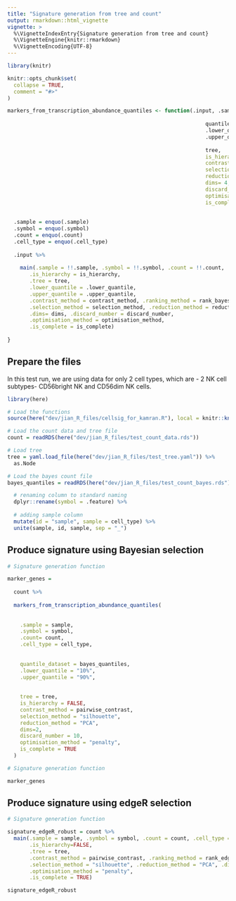 ```yaml
---
title: "Signature generation from tree and count"
output: rmarkdown::html_vignette
vignette: >
  %\VignetteIndexEntry{Signature generation from tree and count}
  %\VignetteEngine{knitr::rmarkdown}
  %\VignetteEncoding{UTF-8}
---
```


```r
library(knitr)

knitr::opts_chunk$set(
  collapse = TRUE,
  comment = "#>"
)

markers_from_transcription_abundance_quantiles <- function(.input, .sample, .symbol, .count=NULL, .cell_type,
                                                               
                                                               quantile_dataset,
                                                               .lower_quantile, 
                                                               .upper_quantile, 
                                                              
                                                               tree,
                                                               is_hierarchy = TRUE,
                                                               contrast_method = pairwise_contrast, 
                                                               selection_method = "silhouette", 
                                                               reduction_method = "PCA", 
                                                               dims= 4, 
                                                               discard_number = 1000,
                                                               optimisation_method = "penalty",
                                                               is_complete = TRUE) {
  
  
  .sample = enquo(.sample)
  .symbol = enquo(.symbol)
  .count = enquo(.count)
  .cell_type = enquo(.cell_type)
  
  .input %>%
    
    main(.sample = !!.sample, .symbol = !!.symbol, .count = !!.count, .cell_type = !!.cell_type,
       .is_hierarchy = is_hierarchy, 
       .tree = tree,
       .lower_quantile = .lower_quantile,
       .upper_quantile = .upper_quantile,
       .contrast_method = contrast_method, .ranking_method = rank_bayes, .bayes= quantile_dataset,
       .selection_method = selection_method, .reduction_method = reduction_method, 
       .dims= dims, .discard_number = discard_number,
       .optimisation_method = optimisation_method,
       .is_complete = is_complete)
  
}


```


## Prepare the files

In this test run, we are using data for only 2 cell types, which are - 2 NK cell subtypes- CD56bright NK and CD56dim NK cells.

```r
library(here)

# Load the functions
source(here("dev/jian_R_files/cellsig_for_kamran.R"), local = knitr::knit_global())

# Load the count data and tree file
count = readRDS(here("dev/jian_R_files/test_count_data.rds"))

# Load tree
tree = yaml.load_file(here("dev/jian_R_files/test_tree.yaml")) %>% 
  as.Node

# Load the bayes count file
bayes_quantiles = readRDS(here("dev/jian_R_files/test_count_bayes.rds"))  %>%

  # renaming column to standard naming
  dplyr::rename(symbol = .feature) %>%
  
  # adding sample column
  mutate(id = "sample", sample = cell_type) %>%
  unite(sample, id, sample, sep = "_")

```


## Produce signature using Bayesian selection

```r

# Signature generation function

marker_genes = 
  
  count %>%
  
  markers_from_transcription_abundance_quantiles(
    
    
    .sample = sample, 
    .symbol = symbol, 
    .count= count,
    .cell_type = cell_type,
    
    
    quantile_dataset = bayes_quantiles,
    .lower_quantile = "10%",
    .upper_quantile = "90%",
    
    
    tree = tree,
    is_hierarchy = FALSE,
    contrast_method = pairwise_contrast,
    selection_method = "silhouette", 
    reduction_method = "PCA", 
    dims=2, 
    discard_number = 10,
    optimisation_method = "penalty",
    is_complete = TRUE
  )


```


```r

# Signature generation function

marker_genes

```

## Produce signature using edgeR selection

```r

# Signature generation function

signature_edgeR_robust = count %>%
  main(.sample = sample, .symbol = symbol, .count = count, .cell_type = cell_type,
       .is_hierarchy=FALSE,
       .tree = tree,
       .contrast_method = pairwise_contrast, .ranking_method = rank_edgR_robust_likelihood_ratio, .rank_stat="PValue",
       .selection_method = "silhouette", .reduction_method = "PCA", .dims=2, .discard_number = 10,
       .optimisation_method = "penalty",
       .is_complete = TRUE)

```


```r

signature_edgeR_robust

```